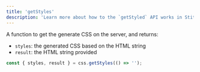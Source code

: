 ```yaml
---
title: 'getStyles'
description: 'Learn more about how to the `getStyled` API works in Stitches.'
---
```


A function to get the generate CSS on the server, and returns:

- `styles`: the generated CSS based on the HTML string
- `result`: the HTML string provided

```jsx
const { styles, result } = css.getStyles(() => '');
```
